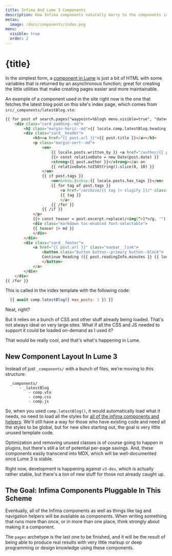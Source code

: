 ```yaml
---
title: Infima And Lume 3 Components
description: How Infima components naturally marry to the components in Lume 3.
metas:
  image: /docs/components/index.png
menu:
  visible: true
  order: 2
---
```


# {title}

In the simplest form, a [component in Lume][1] is just a bit of 
HTML with some variables that is returned by an asynchronous 
function; great for creating the little utilities that make
creating pages easier and more maintainable.

An example of a component used in the site right now is the one
that fetches the latest blog post on this site's index page, 
which comes from `src/_components/latestBlog.vto`:

```html
{{ for post of search.pages("waypoint=%blog% menu.visible=true", "date=desc", (max_posts || 1)) }}
    <div class="card padding--md">
        <h2 class="margin-horiz--md">{{ locale.comp.latestBlog.heading }}</h2>
        <div class="card__header">
            <h3><a href="{{ post.url }}">{{ post.title }}</a></h3>
            <p class="margin-vert--md">
                <em>
                    {{ locale.posts.written_by }} <a href="/author/{{ post.author |> slugify }}">
                    {{> const relativeDate = new Date(post.date) }}
                    <strong>{{ post.author }}</strong></a> on 
                    {{ relativeDate.toISOString().slice(0, 10) }}
                </em>
                {{ if post.tags }}
                    <em>&nbsp;|&nbsp;{{ locale.posts.has_tags }}</em>
                    {{ for tag of post.tags }}
                        <a href="/archive/{{ tag |> slugify }}/" class="post-tag">
                        {{ tag }}
                        </a>
                    {{ /for }}
                {{ /if }}
            </p>
            {{> const teaser = post.excerpt.replace(/<img[^>]*>/g, '') }}
            <div class="markdown toc-enabled font-selectable">
            {{ teaser |> md }}
            </div>   
        </div>
        <div class="card__footer">
            <a href="{{ post.url }}" class="navbar__link">
                <button class="button button--primary button--block">
                Continue Reading ({{ post.readingInfo.minutes }} {{ locale.posts.read_time }}) &raquo;
                </button>
            </a>
        </div>
    </div>     
{{ /for }}
```

This is called in the index template with the following code:

```js
  {{ await comp.latestBlog({ max_posts: 1 }) }}
```

Neat, right?

But it relies on a bunch of CSS and other stuff already being loaded. That's not always
ideal on very large sites. What if all the CSS and JS needed to support it could be loaded
on-demand as I used it?

That would be really cool, and that's what's happening in Lume.

## New Component Layout In Lume 3

Instead of just `_components/` with a bunch of files, we're moving to this structure:

```
  _components/
      - _latestBlog
          - comp.vto
          - comp.css
          - comp.js
```

So, when you used `comp.latestBlog()`, it would automatically load what it
needs, no need to load all the styles for [all of the infima components and 
helpers][2]. We'll still have a way for those who have existing code and 
need all the styles to be global, but for new sites starting out, the goal 
is very little unused template code.

Optimization and removing unused classes is of course going to happen in 
plugins, but there's still a lot of potential per-page savings. And, these
components easily transcend into MDX, which will be well-documented once
Lume 3 is stable.

Right now, development is happening against `v3-dev`, which is actually 
rather stable, but there's a ton of new stuff for those not already caught 
up.

## The Goal: Infima Components Pluggable In This Scheme

Eventually, all of the Infima components as well as things like tag 
and navigation helpers will be available as components. When writing
something that runs more than once, or in more than one place, think
strongly about making it a component. 

The `pages` archetype is the last one to be finished, and it will be the 
result of being able to produce real results with very little markup or
deep programming or design knowledge using these components. 
 
  [1]: https://lume.land/docs/core/components/
  [2]: /features/#components
